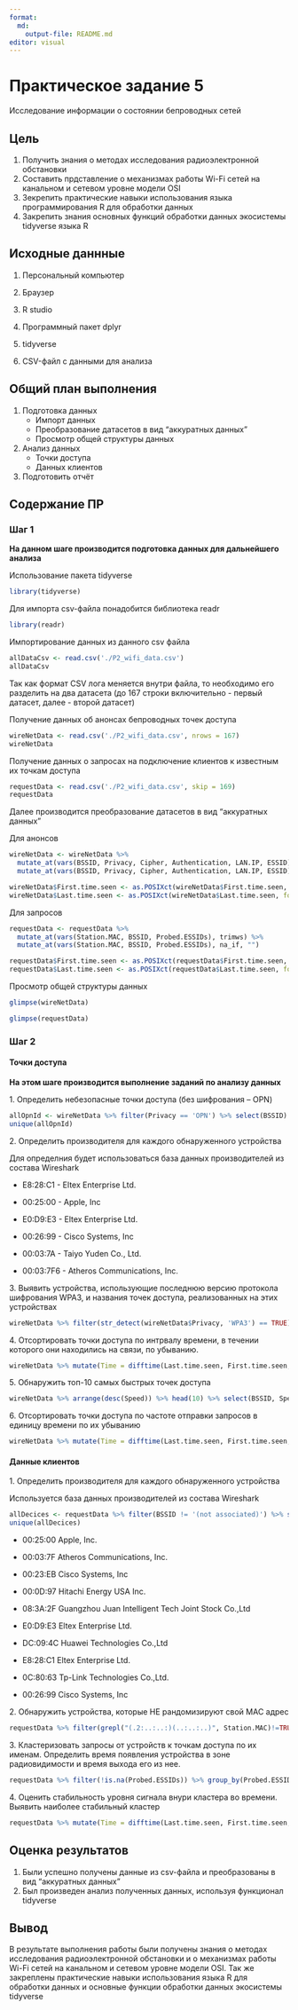 ```yaml
---
format:
  md:
    output-file: README.md
editor: visual
---
```


# Практическое задание 5

Исследование информации о состоянии бепроводных сетей

## Цель

1.  Получить знания о методах исследования радиоэлектронной обстановки
2.  Составить прдставление о механизмах работы Wi-Fi сетей на канальном и сетевом уровне модели OSI
3.  Зекрепить практические навыки использования языка программирования R для обработки данных
4.  Закрепить знания основных функций обработки данных экосистемы tidyverse языка R

## Исходные даннные

1.  Персональный компьютер

2.  Браузер

3.  R studio

4.  Программный пакет dplyr

5.  tidyverse

6.  CSV-файл с данными для анализа

## Общий план выполнения

1.  Подготовка данных
    -   Импорт данных
    -   Преобразование датасетов в вид "аккуратных данных"
    -   Просмотр общей структуры данных
2.  Анализ данных
    -   Точки доступа
    -   Данных клиентов
3.  Подготовить отчёт

## Содержание ПР

### Шаг 1

**На данном шаге производится подготовка данных для дальнейшего анализа**

Использование пакета tidyverse

```r
library(tidyverse)
```

Для импорта csv-файла понадобится библиотека readr

```r
library(readr)
```

Импортирование данных из данного csv файла

```r
allDataCsv <- read.csv('./P2_wifi_data.csv')
allDataCsv
```

Так как формат CSV лога меняется внутри файла, то необходимо его разделить на два датасета (до 167 строки включительно - первый датасет, далее - второй датасет)

Получение данных об анонсах бепроводных точек доступа

```r
wireNetData <- read.csv('./P2_wifi_data.csv', nrows = 167)
wireNetData
```

Получение данных о запросах на подключение клиентов к известным их точкам доступа

```r
requestData <- read.csv('./P2_wifi_data.csv', skip = 169)
requestData
```

Далее производится преобразование датасетов в вид "аккуратных данных"

Для анонсов

```r
wireNetData <- wireNetData %>% 
  mutate_at(vars(BSSID, Privacy, Cipher, Authentication, LAN.IP, ESSID), trimws) %>%
  mutate_at(vars(BSSID, Privacy, Cipher, Authentication, LAN.IP, ESSID), na_if, "")

wireNetData$First.time.seen <- as.POSIXct(wireNetData$First.time.seen, format = "%Y-%m-%d %H:%M:%S")
wireNetData$Last.time.seen <- as.POSIXct(wireNetData$Last.time.seen, format = "%Y-%m-%d %H:%M:%S")
```

Для запросов

```r
requestData <- requestData %>% 
  mutate_at(vars(Station.MAC, BSSID, Probed.ESSIDs), trimws) %>%
  mutate_at(vars(Station.MAC, BSSID, Probed.ESSIDs), na_if, "")

requestData$First.time.seen <- as.POSIXct(requestData$First.time.seen, format = "%Y-%m-%d %H:%M:%S")
requestData$Last.time.seen <- as.POSIXct(requestData$Last.time.seen, format = "%Y-%m-%d %H:%M:%S")
```

Просмотр общей структуры данных

```r
glimpse(wireNetData)
```

```r
glimpse(requestData)
```

### Шаг 2

#### Точки доступа

**На этом шаге производится выполнение заданий по анализу данных**

1\. Определить небезопасные точки доступа (без шифрования – OPN)

```r
allOpnId <- wireNetData %>% filter(Privacy == 'OPN') %>% select(BSSID)
unique(allOpnId)
```

2\. Определить производителя для каждого обнаруженного устройства

Для определния будет использоваться база данных производителей из состава Wireshark

-   E8:28:C1 - Eltex Enterprise Ltd.

-   00:25:00 - Apple, Inc

-   E0:D9:E3 - Eltex Enterprise Ltd.

-   00:26:99 - Cisco Systems, Inc

-   00:03:7A - Taiyo Yuden Co., Ltd.

-   00:03:7F6 - Atheros Communications, Inc.

3\. Выявить устройства, использующие последнюю версию протокола шифрования WPA3, и названия точек доступа, реализованных на этих устройствах

```r
wireNetData %>% filter(str_detect(wireNetData$Privacy, 'WPA3') == TRUE) %>% select(BSSID, ESSID, Privacy)
```

4\. Отсортировать точки доступа по интрвалу времени, в течении которого они находились на связи, по убыванию.

```r
wireNetData %>% mutate(Time = difftime(Last.time.seen, First.time.seen, units = "mins")) %>% arrange(desc(Time)) %>% select(BSSID, Time)
```

5\. Обнаружить топ-10 самых быстрых точек доступа

```r
wireNetData %>% arrange(desc(Speed)) %>% head(10) %>% select(BSSID, Speed)
```

6\. Отсортировать точки доступа по частоте отправки запросов в единицу времени по их убыванию

```r
wireNetData %>% mutate(Time = difftime(Last.time.seen, First.time.seen, units = "sec")) %>% filter(!is.na(Time)) %>% filter(Time != 0) %>% filter(X..beacons != 0) %>% select(BSSID, X..beacons, Time) %>% mutate(Beacon_sec = X..beacons / as.integer(Time)) %>% arrange(desc(Beacon_sec))
```

#### Данные клиентов

1\. Определить производителя для каждого обнаруженного устройства

Используется база данных производителей из состава Wireshark

```r
allDecices <- requestData %>% filter(BSSID != '(not associated)') %>% select(BSSID)
unique(allDecices)
```

-   00:25:00 Apple, Inc.

-   00:03:7F Atheros Communications, Inc.

-   00:23:EB Cisco Systems, Inc

-   00:0D:97 Hitachi Energy USA Inc.

-   08:3A:2F Guangzhou Juan Intelligent Tech Joint Stock Co.,Ltd

-   E0:D9:E3 Eltex Enterprise Ltd.

-   DC:09:4C Huawei Technologies Co.,Ltd

-   E8:28:C1 Eltex Enterprise Ltd.

-   0C:80:63 Tp-Link Technologies Co.,Ltd.

-   00:26:99 Cisco Systems, Inc

2\. Обнаружить устройства, которые НЕ рандомизируют свой MAC адрес

```r
requestData %>% filter(grepl("(.2:..:..:)(..:..:..)", Station.MAC)!=TRUE & grepl("(.6:..:..:)(..:..:..)", Station.MAC)!=TRUE & grepl("(.A:..:..:)(..:..:..)", Station.MAC)!=TRUE & grepl("(.E:..:..:)(..:..:..)", Station.MAC)!=TRUE) %>%  select(Station.MAC)

```

3\. Кластеризовать запросы от устройств к точкам доступа по их именам. Определить время появления устройства в зоне радиовидимости и время выхода его из нее.

```r
requestData %>% filter(!is.na(Probed.ESSIDs)) %>% group_by(Probed.ESSIDs) %>%  summarise("Появление" = min(First.time.seen), "Выход" = max(Last.time.seen))
```

4\. Оценить стабильность уровня сигнала внури кластера во времени. Выявить наиболее стабильный кластер

```r
requestData %>% mutate(Time = difftime(Last.time.seen, First.time.seen, units = "sec")) %>% filter(as.integer(Time) != 0) %>% arrange(desc(as.integer(Time))) %>% filter(!is.na(Probed.ESSIDs)) %>% group_by(Probed.ESSIDs) %>% summarise(Mean = mean(as.integer(Time)), Sd = sd(as.integer(Time))) %>% filter(!is.na(Sd)) %>% filter(Sd != 0) %>% arrange(Sd) %>% head(1)
```

## Оценка результатов

1.  Были успешно получены данные из csv-файла и преобразованы в вид "аккуратных данных"
2.  Был произведен анализ полученных данных, используя функционал tidyverse

## Вывод

В результате выполнения работы были получены знания о методах исследования радиоэлектронной обстановки и о механизмах работы Wi-Fi сетей на канальном и сетевом уровне модели OSI. Так же закреплены практические навыки использования языка R для обработки данных и основные функции обработки данных экосистемы tidyverse
